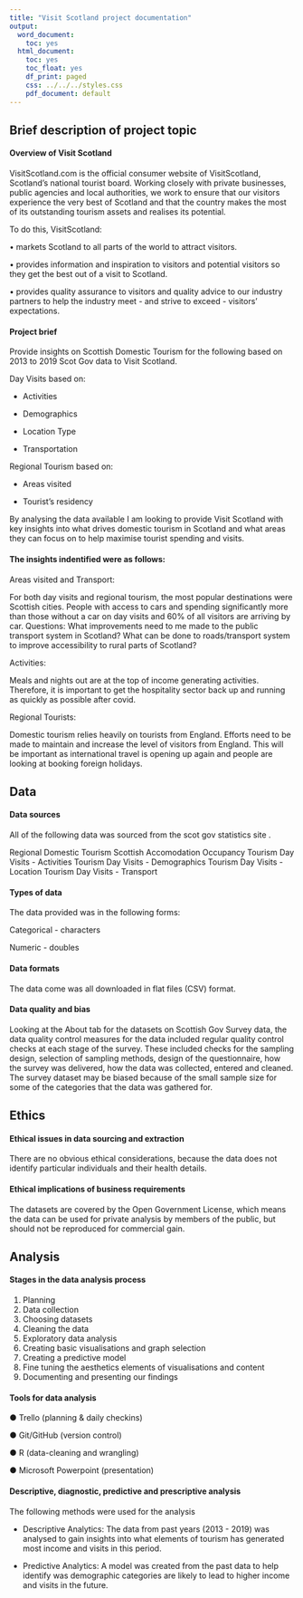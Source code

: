 ```yaml
---
title: "Visit Scotland project documentation"
output:
  word_document:
    toc: yes
  html_document:
    toc: yes
    toc_float: yes
    df_print: paged
    css: ../../../styles.css
    pdf_document: default
---
```


## Brief description of project topic

#### Overview of Visit Scotland

VisitScotland.com is the official consumer website of VisitScotland, Scotland’s national tourist board.
Working closely with private businesses, public agencies and local authorities, we work to ensure that our visitors experience the very best of Scotland and that the country makes the most of its outstanding tourism assets and realises its potential.

To do this, VisitScotland:

• markets Scotland to all parts of the world to attract visitors.

• provides information and inspiration to visitors and potential visitors so they get the best out of a visit
to Scotland.

• provides quality assurance to visitors and quality advice to our industry partners to help the industry
meet - and strive to exceed - visitors’ expectations.


#### Project brief

Provide insights on Scottish Domestic Tourism for the following based on 2013 to 2019 Scot Gov data to Visit Scotland.

Day Visits based on:
 
 - Activities
 
 - Demographics
 
 - Location Type
 
 - Transportation

Regional Tourism based on:

 - Areas visited
 
 - Tourist’s residency

By analysing the data available I am looking to provide Visit Scotland with key insights into what drives domestic tourism in Scotland and what areas they can focus on to help maximise tourist spending and visits.

#### The insights indentified were as follows:

Areas visited and Transport:

For both day visits and regional tourism, the most popular destinations were Scottish cities.
People with access to cars and spending significantly more than those without a car on day visits and 60% of all visitors are arriving by car.
Questions: What improvements need to me made to the public transport system in Scotland?
		       What can be done to roads/transport system to improve accessibility to rural parts of Scotland?

Activities:

Meals and nights out are at the top of income generating activities. Therefore, it is important to get the hospitality sector back up and running as quickly as possible after covid.

Regional Tourists:

Domestic tourism relies heavily on tourists from England. Efforts need to be made to maintain and increase the level of visitors from England. This will be important as international travel is opening up again and people are looking at booking foreign holidays.


## Data

#### Data sources

All of the following data was sourced from the scot gov statistics site .

Regional Domestic Tourism Scottish 
Accomodation Occupancy Tourism 
Day Visits - Activities Tourism 
Day Visits - Demographics Tourism 
Day Visits - Location Tourism 
Day Visits - Transport

#### Types of data

The data provided was in the following forms:

Categorical - characters

Numeric - doubles

#### Data formats

The data come was all downloaded in flat files (CSV) format.

#### Data quality and bias

Looking at the About tab for the datasets on Scottish Gov Survey data, the data quality control measures for the data included regular quality control checks at each stage of the survey. These included checks for the sampling design, selection of sampling methods, design of the questionnaire, how the survey was delivered, how the data was collected, entered and cleaned.
The survey dataset may be biased because of the small sample size for some of the categories that the data was gathered for.

## Ethics

#### Ethical issues in data sourcing and extraction

There are no obvious ethical considerations, because the data does not identify particular individuals and their health details.

#### Ethical implications of business requirements

The datasets are covered by the Open Government License, which means the data can be used for private analysis by members of the public, but should not be reproduced for commercial gain.

## Analysis

#### Stages in the data analysis process

1. Planning 
2. Data collection
3. Choosing datasets
4. Cleaning the data
5. Exploratory data analysis
6. Creating basic visualisations and graph selection
7. Creating a predictive model
8. Fine tuning the aesthetics elements of visualisations and content
9. Documenting and presenting our findings

#### Tools for data analysis

● Trello (planning & daily checkins)

● Git/GitHub (version control)

● R (data-cleaning and wrangling)

● Microsoft Powerpoint (presentation)

#### Descriptive, diagnostic, predictive and prescriptive analysis


The following methods were used for the analysis

 - Descriptive Analytics: The data from past years (2013 - 2019) was analysed to gain insights into what elements of tourism has generated most income and visits in this period.
 
  - Predictive Analytics: A model was created from the past data to help identify was demographic categories are likely to lead to higher income and visits in the future.
 